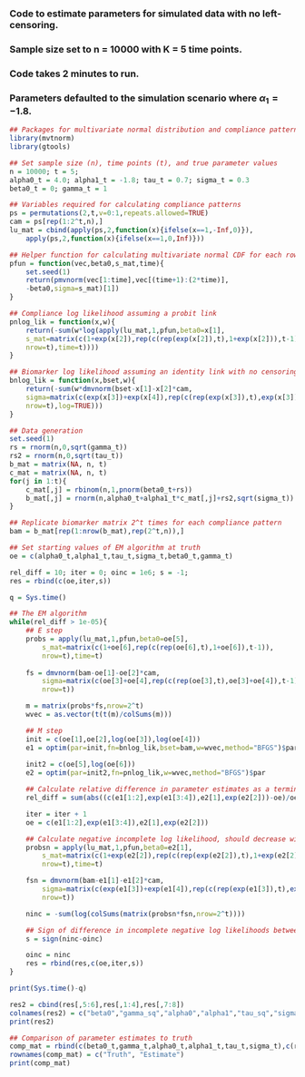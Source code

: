 ### Code to estimate parameters for simulated data with no left-censoring.
### Sample size set to n = 10000 with K = 5 time points.
### Code takes 2 minutes to run.
### Parameters defaulted to the simulation scenario where $\alpha_1=-1.8$.

```r
## Packages for multivariate normal distribution and compliance patterns
library(mvtnorm)
library(gtools)

## Set sample size (n), time points (t), and true parameter values
n = 10000; t = 5;
alpha0_t = 4.0; alpha1_t = -1.8; tau_t = 0.7; sigma_t = 0.3
beta0_t = 0; gamma_t = 1

## Variables required for calculating compliance patterns
ps = permutations(2,t,v=0:1,repeats.allowed=TRUE)
cam = ps[rep(1:2^t,n),]
lu_mat = cbind(apply(ps,2,function(x){ifelse(x==1,-Inf,0)}),
	apply(ps,2,function(x){ifelse(x==1,0,Inf)}))

## Helper function for calculating multivariate normal CDF for each row of a matrix for probit model
pfun = function(vec,beta0,s_mat,time){
	set.seed(1)
	return(pmvnorm(vec[1:time],vec[(time+1):(2*time)],
	-beta0,sigma=s_mat)[1])
}

## Compliance log likelihood assuming a probit link
pnlog_lik = function(x,w){
	return(-sum(w*log(apply(lu_mat,1,pfun,beta0=x[1],
	s_mat=matrix(c(1+exp(x[2]),rep(c(rep(exp(x[2]),t),1+exp(x[2])),t-1)),
	nrow=t),time=t))))
}

## Biomarker log likelihood assuming an identity link with no censoring
bnlog_lik = function(x,bset,w){
	return(-sum(w*dmvnorm(bset-x[1]-x[2]*cam, 
	sigma=matrix(c(exp(x[3])+exp(x[4]),rep(c(rep(exp(x[3]),t),exp(x[3])+exp(x[4])),t-1)),
	nrow=t),log=TRUE)))
}

## Data generation
set.seed(1)
rs = rnorm(n,0,sqrt(gamma_t))
rs2 = rnorm(n,0,sqrt(tau_t))		
b_mat = matrix(NA, n, t)
c_mat = matrix(NA, n, t)
for(j in 1:t){
	c_mat[,j] = rbinom(n,1,pnorm(beta0_t+rs))
	b_mat[,j] = rnorm(n,alpha0_t+alpha1_t*c_mat[,j]+rs2,sqrt(sigma_t))
}

## Replicate biomarker matrix 2^t times for each compliance pattern
bam = b_mat[rep(1:nrow(b_mat),rep(2^t,n)),]

## Set starting values of EM algorithm at truth
oe = c(alpha0_t,alpha1_t,tau_t,sigma_t,beta0_t,gamma_t)

rel_diff = 10; iter = 0; oinc = 1e6; s = -1;
res = rbind(c(oe,iter,s))

q = Sys.time()

## The EM algorithm
while(rel_diff > 1e-05){
	## E step
	probs = apply(lu_mat,1,pfun,beta0=oe[5],
		s_mat=matrix(c(1+oe[6],rep(c(rep(oe[6],t),1+oe[6]),t-1)),
		nrow=t),time=t)
	
	fs = dmvnorm(bam-oe[1]-oe[2]*cam,
		sigma=matrix(c(oe[3]+oe[4],rep(c(rep(oe[3],t),oe[3]+oe[4]),t-1)),
		nrow=t))

	m = matrix(probs*fs,nrow=2^t)
	wvec = as.vector(t(t(m)/colSums(m)))

	## M step
	init = c(oe[1],oe[2],log(oe[3]),log(oe[4]))
	e1 = optim(par=init,fn=bnlog_lik,bset=bam,w=wvec,method="BFGS")$par
			
	init2 = c(oe[5],log(oe[6]))
	e2 = optim(par=init2,fn=pnlog_lik,w=wvec,method="BFGS")$par	

	## Calculate relative difference in parameter estimates as a terminating condition
	rel_diff = sum(abs((c(e1[1:2],exp(e1[3:4]),e2[1],exp(e2[2]))-oe)/oe))

	iter = iter + 1
	oe = c(e1[1:2],exp(e1[3:4]),e2[1],exp(e2[2]))

	## Calculate negative incomplete log likelihood, should decrease with each EM step
	probsn = apply(lu_mat,1,pfun,beta0=e2[1],
		s_mat=matrix(c(1+exp(e2[2]),rep(c(rep(exp(e2[2]),t),1+exp(e2[2])),t-1)),
		nrow=t),time=t)

	fsn = dmvnorm(bam-e1[1]-e1[2]*cam, 
		sigma=matrix(c(exp(e1[3])+exp(e1[4]),rep(c(rep(exp(e1[3]),t),exp(e1[3])+exp(e1[4])),t-1)),
		nrow=t)) 

	ninc = -sum(log(colSums(matrix(probsn*fsn,nrow=2^t))))

	## Sign of difference in incomplete negative log likelihoods between iterations, should be negative
	s = sign(ninc-oinc)

	oinc = ninc
	res = rbind(res,c(oe,iter,s))
}

print(Sys.time()-q)

res2 = cbind(res[,5:6],res[,1:4],res[,7:8])
colnames(res2) = c("beta0","gamma_sq","alpha0","alpha1","tau_sq","sigma_sq","iter","decrease in incomplete negative log likelihood?")
print(res2)

## Comparison of parameter estimates to truth
comp_mat = rbind(c(beta0_t,gamma_t,alpha0_t,alpha1_t,tau_t,sigma_t),c(res2[nrow(res2),1:2],res2[nrow(res2),3:6]))
rownames(comp_mat) = c("Truth", "Estimate")
print(comp_mat)
```